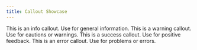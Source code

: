 ```yaml
---
title: Callout Showcase
---
```


<Callout type="info" title="Info Callout">
  This is an info callout. Use for general information.
</Callout>

<Callout type="warning" title="Warning Callout">
  This is a warning callout. Use for cautions or warnings.
</Callout>

<Callout type="success" title="Success Callout">
  This is a success callout. Use for positive feedback.
</Callout>

<Callout type="error" title="Error Callout">
  This is an error callout. Use for problems or errors.
</Callout>
